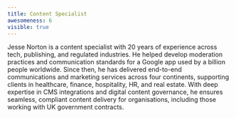 ```yaml
---
title: Content Specialist
awesomeness: 6
visible: true
---
```

Jesse Norton is a content specialist with 20 years of experience across tech, publishing, and regulated industries. He helped develop moderation practices and communication standards for a Google app used by a billion people worldwide. Since then, he has delivered end-to-end communications and marketing services across four continents, supporting clients in healthcare, finance, hospitality, HR, and real estate. With deep expertise in CMS integrations and digital content governance, he ensures seamless, compliant content delivery for organisations, including those working with UK government contracts.
